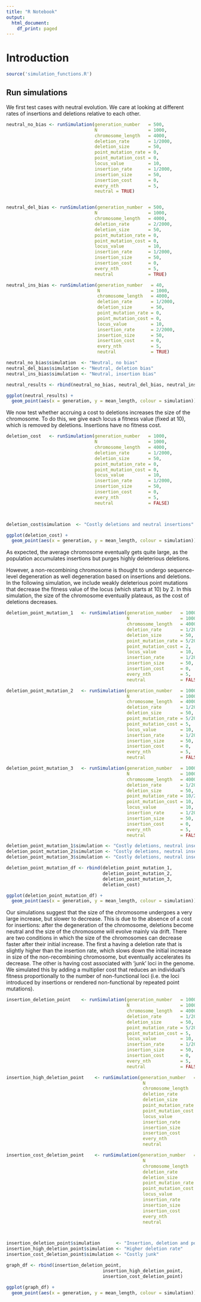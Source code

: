 ```yaml
---
title: "R Notebook"
output:
  html_document:
    df_print: paged
---
```


# Introduction

```r

source('simulation_functions.R')

```

## Run simulations

We first test cases with neutral evolution. We care at looking at different rates of insertions and deletions relative to each other.

```r

neutral_no_bias <- runSimulation(generation_number   = 500,
                                 N                   = 1000,
                                 chromosome_length   = 4000,
                                 deletion_rate       = 1/2000,
                                 deletion_size       = 50,
                                 point_mutation_rate = 0,
                                 point_mutation_cost = 0,
                                 locus_value         = 10,
                                 insertion_rate      = 1/2000,
                                 insertion_size      = 50,
                                 insertion_cost      = 0,
                                 every_nth           = 5,
                                 neutral = TRUE)


neutral_del_bias <- runSimulation(generation_number  = 500,
                                 N                   = 1000,
                                 chromosome_length   = 4000,
                                 deletion_rate       = 2/2000,
                                 deletion_size       = 50,
                                 point_mutation_rate = 0,
                                 point_mutation_cost = 0,
                                 locus_value         = 10,
                                 insertion_rate      = 1/2000,
                                 insertion_size      = 50,
                                 insertion_cost      = 0,
                                 every_nth           = 5,
                                 neutral             = TRUE)

neutral_ins_bias <- runSimulation(generation_number   = 40,
                                  N                   = 1000,
                                  chromosome_length   = 4000,
                                  deletion_rate       = 1/2000,
                                  deletion_size       = 50,
                                  point_mutation_rate = 0,
                                  point_mutation_cost = 0,
                                  locus_value         = 10,
                                  insertion_rate      = 2/2000,
                                  insertion_size      = 50,
                                  insertion_cost      = 0,
                                  every_nth           = 5,
                                  neutral             = TRUE)

neutral_no_bias$simulation  <- "Neutral, no bias"
neutral_del_bias$simulation <- "Neutral, deletion bias"
neutral_ins_bias$simulation <- "Neutral, insertion bias"

neutral_results <- rbind(neutral_no_bias, neutral_del_bias, neutral_ins_bias)

ggplot(neutral_results) +
  geom_point(aes(x = generation, y = mean_length, colour = simulation)) + theme_bw()

```

We now test whether accruing a cost to deletions increases the size of the chromosome. To do this, we give each locus a fitness value (fixed at 10), which is removed by deletions. Insertions have no fitness cost.

```r

deletion_cost   <- runSimulation(generation_number   = 1000,
                                 N                   = 1000,
                                 chromosome_length   = 4000,
                                 deletion_rate       = 1/2000,
                                 deletion_size       = 50,
                                 point_mutation_rate = 0,
                                 point_mutation_cost = 0,
                                 locus_value         = 10,
                                 insertion_rate      = 1/2000,
                                 insertion_size      = 50,
                                 insertion_cost      = 0,
                                 every_nth           = 5,
                                 neutral             = FALSE)



deletion_cost$simulation  <- "Costly deletions and neutral insertions"

ggplot(deletion_cost) +
  geom_point(aes(x = generation, y = mean_length, colour = simulation)) + theme_bw()

```

As expected, the average chromosome eventually gets quite large, as the population accumulates insertions but purges highly deleterious deletions.

However, a non-recombining chromosome is thought to undergo sequence-level degeneration as well degeneration based on insertions and deletions. In the following simulation, we include weakly deleterious point mutations that decrease the fitness value of the locus (which starts at 10) by 2. In this simulation, the size of the chromosome eventually plateaus, as the cost of deletions decreases.

```r

deletion_point_mutation_1   <- runSimulation(generation_number   = 1000,
                                             N                   = 1000,
                                             chromosome_length   = 4000,
                                             deletion_rate       = 1/2000,
                                             deletion_size       = 50,
                                             point_mutation_rate = 5/200,
                                             point_mutation_cost = 2,
                                             locus_value         = 10,
                                             insertion_rate      = 1/2000,
                                             insertion_size      = 50,
                                             insertion_cost      = 0,
                                             every_nth           = 5,
                                             neutral             = FALSE)

deletion_point_mutation_2   <- runSimulation(generation_number   = 1000,
                                             N                   = 1000,
                                             chromosome_length   = 4000,
                                             deletion_rate       = 1/2000,
                                             deletion_size       = 50,
                                             point_mutation_rate = 5/200,
                                             point_mutation_cost = 5,
                                             locus_value         = 10,
                                             insertion_rate      = 1/2000,
                                             insertion_size      = 50,
                                             insertion_cost      = 0,
                                             every_nth           = 5,
                                             neutral             = FALSE)

deletion_point_mutation_3   <- runSimulation(generation_number   = 1000,
                                             N                   = 1000,
                                             chromosome_length   = 4000,
                                             deletion_rate       = 1/2000,
                                             deletion_size       = 50,
                                             point_mutation_rate = 10/200,
                                             point_mutation_cost = 10,
                                             locus_value         = 10,
                                             insertion_rate      = 1/2000,
                                             insertion_size      = 50,
                                             insertion_cost      = 0,
                                             every_nth           = 5,
                                             neutral             = FALSE)

deletion_point_mutation_1$simulation <- "Costly deletions, neutral insertions and point mutations with cost 2"
deletion_point_mutation_2$simulation <- "Costly deletions, neutral insertions and point mutations with cost 5"
deletion_point_mutation_3$simulation <- "Costly deletions, neutral insertions and point mutations with cost 10 and high rate"

deletion_point_mutation_df <- rbind(deletion_point_mutation_1,
                                    deletion_point_mutation_2,
                                    deletion_point_mutation_3,
                                    deletion_cost)

ggplot(deletion_point_mutation_df) +
  geom_point(aes(x = generation, y = mean_length, colour = simulation)) + theme_bw()

```

Our simulations suggest that the size of the chromosome undergoes a very large increase, but slower to decrease. This is due to the absence of a cost for insertions: after the degeneration of the chromosome, deletions become neutral and the size of the chromosome will evolve mainly via drift. There are two conditions in which the size of the chromosomes can decrease faster after their initial increase. The first a having a deletion rate that is slightly higher than the insertion rate, which slows down the initial increase in size of the non-recombining chromosome, but eventually accelerates its decrease. The other is having cost associated with 'junk' loci in the genome. We simulated this by adding a multiplier cost that reduces an individual's fitness proportionally to the number of non-functional loci (i.e. the loci introduced by insertions or rendered non-functional by repeated point mutations).


```r


insertion_deletion_point    <- runSimulation(generation_number   = 1000,
                                             N                   = 1000,
                                             chromosome_length   = 4000,
                                             deletion_rate       = 1/2000,
                                             deletion_size       = 50,
                                             point_mutation_rate = 5/200,
                                             point_mutation_cost = 5,
                                             locus_value         = 10,
                                             insertion_rate      = 1/2000,
                                             insertion_size      = 50,
                                             insertion_cost      = 0,
                                             every_nth           = 5,
                                             neutral             = FALSE)

insertion_high_deletion_point    <- runSimulation(generation_number   = 1000,
                                                   N                   = 1000,
                                                   chromosome_length   = 4000,
                                                   deletion_rate       = 1.2/2000,
                                                   deletion_size       = 50,
                                                   point_mutation_rate = 5/200,
                                                   point_mutation_cost = 5,
                                                   locus_value         = 10,
                                                   insertion_rate      = 1/2000,
                                                   insertion_size      = 50,
                                                   insertion_cost      = 0,
                                                   every_nth           = 5,
                                                   neutral             = FALSE)

insertion_cost_deletion_point    <- runSimulation(generation_number   = 1000,
                                                   N                   = 1000,
                                                   chromosome_length   = 4000,
                                                   deletion_rate       = 1/2000,
                                                   deletion_size       = 50,
                                                   point_mutation_rate = 5/200,
                                                   point_mutation_cost = 5,
                                                   locus_value         = 10,
                                                   insertion_rate      = 1/2000,
                                                   insertion_size      = 50,
                                                   insertion_cost      = 0.5,
                                                   every_nth           = 5,
                                                   neutral             = FALSE)



insertion_deletion_point$simulation      <- "Insertion, deletion and point mutation"
insertion_high_deletion_point$simulation <- "Higher deletion rate"
insertion_cost_deletion_point$simulation <- "Costly junk"

graph_df <- rbind(insertion_deletion_point,
                                    insertion_high_deletion_point,
                                    insertion_cost_deletion_point)

ggplot(graph_df) +
  geom_point(aes(x = generation, y = mean_length, colour = simulation)) + theme_bw()

```
